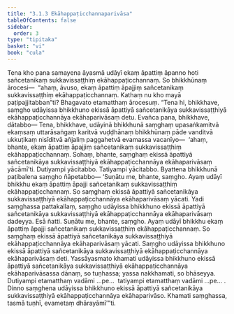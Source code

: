 ```yaml
---
title: "3.1.3 Ekāhappaṭicchannaparivāsa"
tableOfContents: false
sidebar:
  order: 3
type: "tipitaka"
basket: "vi"
book: "cula"
---
```



<DynamicBreadcrumb />

<Division number="102" book="cula" e="ch" v="4" p="108">

<Paragraph number="514" book="cula">
Tena kho pana samayena āyasmā udāyī ekaṃ āpattiṃ āpanno hoti sañcetanikaṃ sukkavissaṭṭhiṃ ekāhappaṭicchannaṃ. So bhikkhūnaṃ ārocesi—  “ahaṃ, āvuso, ekaṃ āpattiṃ āpajjiṃ sañcetanikaṃ sukkavissaṭṭhiṃ ekāhappaṭicchannaṃ. Kathaṃ nu kho mayā paṭipajjitabban”ti? Bhagavato etamatthaṃ ārocesuṃ. “Tena hi, bhikkhave, saṃgho udāyissa bhikkhuno ekissā āpattiyā sañcetanikāya sukkavissaṭṭhiyā ekāhappaṭicchannāya ekāhaparivāsaṃ detu. Evañca pana, bhikkhave, dātabbo—
</Paragraph>

<Paragraph number="515" book="cula">
Tena, bhikkhave, udāyinā bhikkhunā saṃghaṃ upasaṅkamitvā ekaṃsaṃ uttarāsaṅgaṃ karitvā vuḍḍhānaṃ bhikkhūnaṃ pāde vanditvā ukkuṭikaṃ nisīditvā añjaliṃ paggahetvā evamassa vacanīyo—  ‘ahaṃ, bhante, ekaṃ āpattiṃ āpajjiṃ sañcetanikaṃ sukkavissaṭṭhiṃ ekāhappaṭicchannaṃ. Sohaṃ, bhante, saṃghaṃ ekissā āpattiyā sañcetanikāya sukkavissaṭṭhiyā ekāhappaṭicchannāya ekāhaparivāsaṃ yācāmī’ti. Dutiyampi yācitabbo. Tatiyampi yācitabbo. Byattena bhikkhunā paṭibalena saṃgho ñāpetabbo—
</Paragraph>

</Division>
<Division number="103" book="cula" e="ch" v="4" p="108">

<Paragraph number="516" book="cula">
‘Suṇātu me, bhante, saṃgho. Ayaṃ udāyī bhikkhu ekaṃ āpattiṃ āpajji sañcetanikaṃ sukkavissaṭṭhiṃ ekāhappaṭicchannaṃ. So saṃghaṃ ekissā āpattiyā sañcetanikāya sukkavissaṭṭhiyā ekāhappaṭicchannāya ekāhaparivāsaṃ yācati. Yadi saṃghassa pattakallaṃ, saṃgho udāyissa bhikkhuno ekissā āpattiyā sañcetanikāya sukkavissaṭṭhiyā ekāhappaṭicchannāya ekāhaparivāsaṃ dadeyya. Esā ñatti.
</Paragraph>

<Paragraph number="517" book="cula">
Suṇātu me, bhante, saṃgho. Ayaṃ udāyī bhikkhu ekaṃ āpattiṃ āpajji sañcetanikaṃ sukkavissaṭṭhiṃ ekāhappaṭicchannaṃ. So saṃghaṃ ekissā āpattiyā sañcetanikāya sukkavissaṭṭhiyā ekāhappaṭicchannāya ekāhaparivāsaṃ yācati. Saṃgho udāyissa bhikkhuno ekissā āpattiyā sañcetanikāya sukkavissaṭṭhiyā ekāhappaṭicchannāya ekāhaparivāsaṃ deti. Yassāyasmato khamati udāyissa bhikkhuno ekissā āpattiyā sañcetanikāya sukkavissaṭṭhiyā ekāhappaṭicchannāya ekāhaparivāsassa dānaṃ, so tuṇhassa; yassa nakkhamati, so bhāseyya.
</Paragraph>

<Paragraph number="518" book="cula">
Dutiyampi etamatthaṃ vadāmi …pe…  tatiyampi etamatthaṃ vadāmi …pe… .
</Paragraph>

<Paragraph number="519" book="cula">
Dinno saṃghena udāyissa bhikkhuno ekissā āpattiyā sañcetanikāya sukkavissaṭṭhiyā ekāhappaṭicchannāya ekāhaparivāso. Khamati saṃghassa, tasmā tuṇhī, evametaṃ dhārayāmī’”ti.
</Paragraph>
</Division>